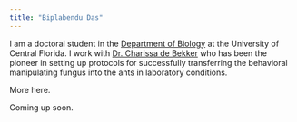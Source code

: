 ```yaml
---
title: "Biplabendu Das"
---
```


I am a doctoral student in the [Department of Biology](http://sciences.ucf.edu/biology/) at the University of Central Florida.
I work with [Dr. Charissa de Bekker](http://sciences.ucf.edu/biology/debekkerlab/) who has been the pioneer in setting up protocols for successfully transferring the behavioral manipulating fungus into the ants in laboratory conditions. 

More here.

Coming up soon.